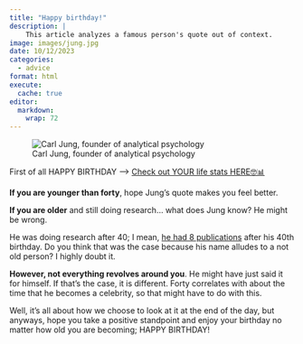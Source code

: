 ```yaml
---
title: "Happy birthday!"
description: |
    This article analyzes a famous person's quote out of context.
image: images/jung.jpg
date: 10/12/2023
categories: 
  - advice
format: html
execute: 
  cache: true
editor: 
  markdown: 
    wrap: 72
---
```


![Carl Jung, founder of analytical
psychology](https://cdn-images-1.medium.com/max/1067/0*H5MsSCf_aTCVAfzu.jpg)

First of all HAPPY BIRTHDAY --> [Check out YOUR life stats HERE🤓📊](https://neal.fun/life-stats/)

**If you are younger than forty**, hope Jung's quote makes you feel
better.

**If you are older** and still doing research... what does Jung know? He
might be wrong.

He was doing research after 40; I mean, [he had 8
publications](https://www.britannica.com/biography/Carl-Jung/Character-of-his-psychotherapy)
after his 40th birthday. Do you think that was the case because his name
alludes to a not old person? I highly doubt it.

**However, not everything revolves around you**. He might have just said
it for himself. If that's the case, it is different. Forty correlates
with about the time that he becomes a celebrity, so that might have to
do with this.

Well, it's all about how we choose to look at it at the end of the day,
but anyways, hope you take a positive standpoint and enjoy your birthday
no matter how old you are becoming; HAPPY BIRTHDAY!
